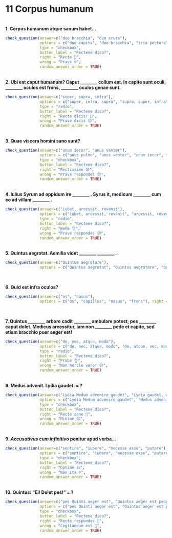 # 11 Corpus humanum

</br>
**1. Corpus humanum atque sanum habet…**

```r
check_question(answer=c("duo bracchia", "duo crura"),
               options = c("duo capita", "duo bracchia", "tria pectora", "duo crura"),
               type = "checkbox",
               button_label = "Rectene dico?",
               right = "Recte 🤩",
               wrong = "Prave ☹️",
               random_answer_order = TRUE)
```


</br>
**2. Ubi est caput humanum? Caput ________ collum est. In capite sunt oculi, ________ oculos est frons, ________ oculos genae sunt.**

```r
check_question(answer=c("super, supra, infra"),
               options = c("super, infra, supra", "supra, super, infra", "super, supra, infra", "supra, infra, super"),
               type = "radio",
               button_label = "Rectene dico?",
               right = "Recte dicis! 🥳",
               wrong = "Prave dicis 😔",
               random_answer_order = TRUE)
```


</br>
**3. Quae viscera homini sano sunt?**

```r
check_question(answer=c("unum iecur", "unus venter"),
               options = c("unus pulmo", "unus venter", "unum iecur", "duo corda"),
               type = "checkbox",
               button_label = "Rectene dico?",
               right = "Rectissime 😎",
               wrong = "Prave respondes 😔",
               random_answer_order = TRUE)
```


</br>
**4. lulius Syrum ad oppidum ire ________ . Syrus it, medicum ________ cum eo ad villam ________ .**


```r
check_question(answer=c("iubet, arcessit, revenit"),
               options = c("iubet, arcessit, revenit", "arcessit, revenit, iubet", "arcessit, iubet, revenit", "iubet, revenit, arcessit"),
               type = "radio",
               button_label = "Rectene dico?",
               right = "Bene 👌",
               wrong = "Prave respondes 😕",
               random_answer_order = TRUE)
```


</br>
**5. Quintus aegrotat. Aemilia videt ________ ________ .**

```r
check_question(answer=c("Quintum aegrotare"), 
               options = c("Quintus aegrotat", "Quintus aegrotare", "Quintum aegrotat", "Quintum aegrotare"), right = "bene  🤩", wrong = "non hercle vero! 😕", button_label = "Rectene dico?", type = "radio")
```
</br>

**6. Quid est infra oculos?**
```r
check_question(answer=c("os", "nasus"), 
               options = c("os", "capillus", "nasus", "frons"), right = "ita, ut dicis 👏", wrong = "quid ais? 🤨", button_label = "Rectene dico?", type = "checkbox")
```
</br>

**7. Quintus ________ arbore cadit ________ ambulare potest; pes ________ caput dolet. Medicus arcessitur, iam non ________ pede et capite, sed etiam bracchio puer aeger est!**


```r
check_question(answer=c("de, nec, atque, modo"),
               options = c("de, nec, atque, modo", "de, atque, nec, modo", "de, modo, nec, atque", "modo, de, nec, atque"),
               type = "radio",
               button_label = "Rectene dico?",
               right = "Probe 👌",
               wrong = "Non hercle vero! 😕",
               random_answer_order = TRUE)
```


</br>
**8. Medus advenit. Lydia gaudet. = ? **


```r
check_question(answer=c("Lydia Medum advenire gaudet", "Lydia gaudet, quod Medus advenit"),
               options = c("Lydia Medum advenire gaudet", "Medus advenit, quod Lydia gaudet", "Lydia gaudet, quod Medus advenit", "Medus Lydiam advenire gaudet"),
               type = "checkbox",
               button_label = "Rectene dico?",
               right = "Recte sane 🙂",
               wrong = "Minime 😔",
               random_answer_order = TRUE)
```


</br>
**9. _Accusativus cum infinitivo_ ponitur apud verba…**

```r
check_question(answer=c("sentire", "iubere", "necesse esse", "putare"),
               options = c("sentire", "iubere", "necesse esse", "putare"),
               type = "checkbox",
               button_label = "Rectene dico?",
               right = "Optime 👍",
               wrong = "Non ita ☹️",
               random_answer_order = TRUE)
```


</br>
**10. Quintus: "Ei! Dolet pes!" = ?**

```r
check_question(answer=c("pes Quinti aeger est", "Quintus aeger est pede"),
               options = c("pes Quinti aeger est", "Quintus aeger est pede", "pes Quinti aegrum est", "Quintus pes aeger est"),
               type = "checkbox",
               button_label = "Rectene dico?",
               right = "Recte respondes 🙂",
               wrong = "Cogitandum est 🤔",
               random_answer_order = TRUE)
```


